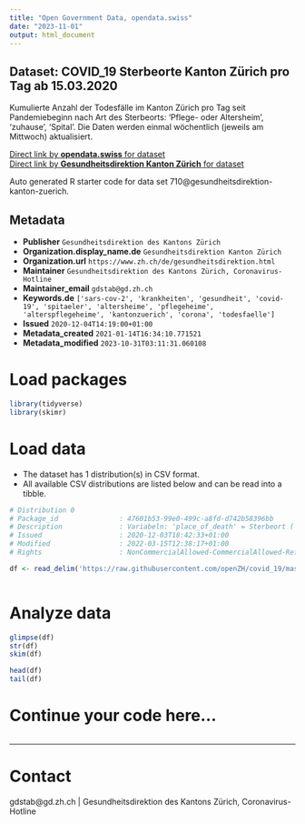```yaml
---
title: "Open Government Data, opendata.swiss"
date: "2023-11-01"
output: html_document
---
```


## Dataset: COVID_19 Sterbeorte Kanton Zürich pro Tag ab 15.03.2020

Kumulierte Anzahl der Todesfälle im Kanton Zürich pro Tag seit Pandemiebeginn nach Art des Sterbeorts: 'Pflege- oder Altersheim', 'zuhause', 'Spital'. Die Daten werden einmal wöchentlich (jeweils am Mittwoch) aktualisiert.

[Direct link by **opendata.swiss** for dataset](https://opendata.swiss/de/dataset/covid_19-sterbeorte-kanton-zurich)<br>
[Direct link by **Gesundheitsdirektion Kanton Zürich** for dataset](https://github.com/openZH/covid_19/tree/master/fallzahlen_kanton_zh)

Auto generated R starter code for data set 710@gesundheitsdirektion-kanton-zuerich.

## Metadata

- **Publisher** `Gesundheitsdirektion des Kantons Zürich`
- **Organization.display_name.de** `Gesundheitsdirektion Kanton Zürich`
- **Organization.url** `https://www.zh.ch/de/gesundheitsdirektion.html`
- **Maintainer** `Gesundheitsdirektion des Kantons Zürich, Coronavirus-Hotline`
- **Maintainer_email** `gdstab@gd.zh.ch`
- **Keywords.de** `['sars-cov-2', 'krankheiten', 'gesundheit', 'covid-19', 'spitaeler', 'altersheime', 'pflegeheime', 'alterspflegeheime', 'kantonzuerich', 'corona', 'todesfaelle']`
- **Issued** `2020-12-04T14:19:00+01:00`
- **Metadata_created** `2021-01-14T16:34:10.771521`
- **Metadata_modified** `2023-10-31T03:11:31.060108`


# Load packages

```r

library(tidyverse)
library(skimr)

```

# Load data

-   The dataset has 1 distribution(s) in CSV format.
-   All available CSV distributions are listed below and can be read into a tibble.

```r

# Distribution 0
# Package_id               : 47601b53-99e0-499c-a8fd-d742b58396bb
# Description              : Variabeln: 'place_of_death' = Sterbeort ('care or nursing home' = Pflege- oder Altersheim, 'decedent's home' = zuhause, 'hospital' = Spital); 'ncumul_deceased' = Total der Todesfälle (kumuliert).
# Issued                   : 2020-12-03T18:42:33+01:00
# Modified                 : 2022-03-15T12:38:17+01:00
# Rights                   : NonCommercialAllowed-CommercialAllowed-ReferenceRequired

df <- read_delim('https://raw.githubusercontent.com/openZH/covid_19/master/fallzahlen_kanton_zh/COVID19_Sterbeorte_Kanton_ZH.csv')



```

# Analyze data

```r

glimpse(df)
str(df)
skim(df)

head(df)
tail(df)

```

# Continue your code here...

```r

```

------------------------------------------------------------------------

# Contact

gdstab@gd.zh.ch | Gesundheitsdirektion des Kantons Zürich, Coronavirus-Hotline
